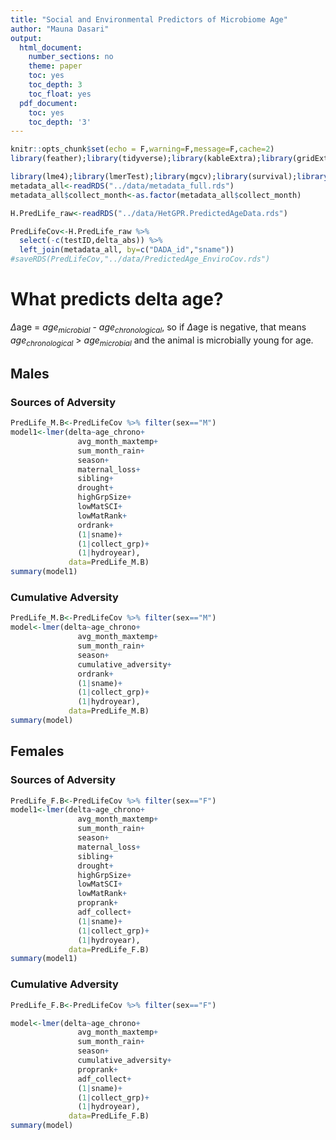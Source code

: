```yaml
---
title: "Social and Environmental Predictors of Microbiome Age"
author: "Mauna Dasari"
output:
  html_document:
    number_sections: no
    theme: paper
    toc: yes
    toc_depth: 3
    toc_float: yes
  pdf_document:
    toc: yes
    toc_depth: '3'
---
```


```r
knitr::opts_chunk$set(echo = F,warning=F,message=F,cache=2)
library(feather);library(tidyverse);library(kableExtra);library(gridExtra);

library(lme4);library(lmerTest);library(mgcv);library(survival);library(survminer);
metadata_all<-readRDS("../data/metadata_full.rds") 
metadata_all$collect_month<-as.factor(metadata_all$collect_month)

H.PredLife_raw<-readRDS("../data/HetGPR.PredictedAgeData.rds")

PredLifeCov<-H.PredLife_raw %>% 
  select(-c(testID,delta_abs)) %>% 
  left_join(metadata_all, by=c("DADA_id","sname")) 
#saveRDS(PredLifeCov,"../data/PredictedAge_EnviroCov.rds")
```

# What predicts delta age? {.tabset}
$\Delta$age = $age_{microbial}$ - $age_{chronological}$, so if $\Delta$age is negative, that means $age_{chronological}$ > $age_{microbial}$ and the animal is microbially young for age. 


## Males {.tabset}
### Sources of Adversity {.tabset}
```r
PredLife_M.B<-PredLifeCov %>% filter(sex=="M")
model1<-lmer(delta~age_chrono+
               avg_month_maxtemp+
               sum_month_rain+
               season+
               maternal_loss+
               sibling+
               drought+
               highGrpSize+
               lowMatSCI+
               lowMatRank+
               ordrank+
               (1|sname)+
               (1|collect_grp)+
               (1|hydroyear),
             data=PredLife_M.B)
summary(model1)
```

### Cumulative Adversity {.tabset}
```r
PredLife_M.B<-PredLifeCov %>% filter(sex=="M")
model<-lmer(delta~age_chrono+
               avg_month_maxtemp+
               sum_month_rain+
               season+
               cumulative_adversity+
               ordrank+
               (1|sname)+
               (1|collect_grp)+
               (1|hydroyear),
             data=PredLife_M.B)
summary(model)
```

## Females {.tabset}
### Sources of Adversity {.tabset}
```r
PredLife_F.B<-PredLifeCov %>% filter(sex=="F")
model1<-lmer(delta~age_chrono+
               avg_month_maxtemp+
               sum_month_rain+
               season+
               maternal_loss+
               sibling+
               drought+
               highGrpSize+
               lowMatSCI+
               lowMatRank+
               proprank+
               adf_collect+
               (1|sname)+
               (1|collect_grp)+
               (1|hydroyear),
             data=PredLife_F.B) 
summary(model1)
```

### Cumulative Adversity {.tabset}
```r
PredLife_F.B<-PredLifeCov %>% filter(sex=="F")

model<-lmer(delta~age_chrono+
               avg_month_maxtemp+
               sum_month_rain+
               season+
               cumulative_adversity+
               proprank+
               adf_collect+
               (1|sname)+
               (1|collect_grp)+
               (1|hydroyear),
             data=PredLife_F.B) 
summary(model)
```
